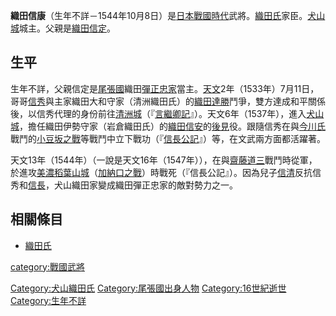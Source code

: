 {{unreferenced|time=2015-12-05T10:56:47+00:00}}
{{日本武士
|名稱= 織田 信康
|圖片名稱= 
|圖片大小= 
|圖片說明= 
|時代= [[日本戰國時代|日本戰國時代]]
|出生日期= 不詳
|出生地點= 
|逝世日期= [[天文_(後奈良天皇)|天文]]13年9月22日（1544年10月8日）
|逝世地點= 
|假名= 
|羅馬字= 
|幼名= 
|改名= 
|别名= 與次郎
|諡号= 伯嚴或白嚴
|神号= 
|戒名= 雲林院殿白巌仍叟居士、仍叟白巌大居士（『[[犬山里語記|犬山里語記]]』）
|洗禮名= 
|墓所= 
|朝廷官位= 
|幕府職位= 
|主君= 
|藩= 
|氏族= [[織田氏|織田氏]]
|父母= 父：[[織田信定|織田信定]]
|養父= 
|養母= 
|兄弟= 兄：[[織田信秀|信秀]]<BR>弟：[[織田信光|信光]]、[[織田信實|信實]]、[[織田信次|信次]]
|姐妹= 
|正室= 
|側室= 
|嗣子= '''[[織田信清|信清]]'''、[[織田信益|信益（廣良）]]
|嗣女= [[織田信張|織田信張]]妻
|養子= [[織田信時|信時]]
|養女= 
}}
{{japanese|japanese=織田 信康|kana=おだ のぶやす|romaji=Oda Nobuyasu}}
'''織田信康'''（生年不詳－1544年10月8日）是[[日本戰國時代|日本戰國時代]]武將。[[織田氏|織田氏]]家臣。[[犬山城|犬山城]]城主。父親是[[織田信定|織田信定]]。

== 生平 ==
生年不詳，父親信定是[[尾張國|尾張國]]織田[[彈正忠家|彈正忠家]]當主。[[天文_(後奈良天皇)|天文]]2年（1533年）7月11日，哥哥[[織田信秀|信秀]]與主家織田大和守家（清洲織田氏）的[[織田達勝|織田達勝]]鬥爭，雙方達成和平關係後，以信秀代理的身份前往[[清洲城|清洲城]]（『[[言繼卿記|言繼卿記]]』）。天文6年（1537年），進入[[犬山城|犬山城]]，擔任織田伊勢守家（岩倉織田氏）的[[織田信安|織田信安]]的[[後見|後見]]役。跟隨信秀在與[[今川氏|今川氏]]戰鬥的[[小豆坂之戰|小豆坂之戰]]等戰鬥中立下戰功（『[[信長公記|信長公記]]』）等，在文武兩方面都活躍著。

天文13年（1544年）（一說是天文16年（1547年）），在與[[齋藤道三|齋藤道三]]戰鬥時從軍，於進攻[[美濃國|美濃]][[稻葉山城|稻葉山城]]（[[加納口之戰|加納口之戰]]）時戰死（『信長公記』）。因為兒子[[織田信清|信清]]反抗信秀和[[織田信長|信長]]，犬山織田家變成織田彈正忠家的敵對勢力之一。

== 相關條目 ==
*[[織田氏|織田氏]]

[[Category:犬山織田氏|Category:犬山織田氏]]
[[category:戰國武將|category:戰國武將]]
[[Category:尾張國出身人物|Category:尾張國出身人物]]
[[Category:16世紀逝世|Category:16世紀逝世]]
[[Category:生年不詳|Category:生年不詳]]